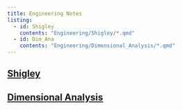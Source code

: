 ```yaml
---
title: Engineering Notes
listing:
  - id: Shigley
    contents: "Engineering/Shigley/*.qmd"
  - id: Dim_Ana
    contents: "Engineering/Dimensional_Analysis/*.qmd"
---
```


## [Shigley](Engineering/Shigley.qmd)

::: {#Shigley}
:::

## [Dimensional Analysis](Engineering/Dimensional_Analysis.qmd)

::: {#Dim_Ana}
:::